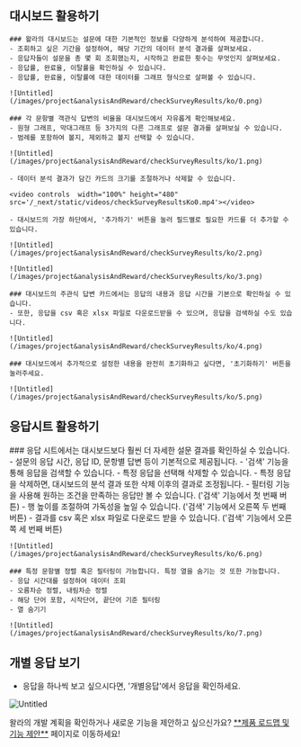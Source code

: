 
## 대시보드 활용하기

<Steps>

    ### 왈라의 대시보드는 설문에 대한 기본적인 정보를 다양하게 분석하여 제공합니다.
    - 조회하고 싶은 기간을 설정하여, 해당 기간의 데이터 분석 결과를 살펴보세요.
    - 응답자들이 설문을 총 몇 회 조회했는지, 시작하고 완료한 횟수는 무엇인지 살펴보세요.
    - 응답률, 완료율, 이탈률을 확인하실 수 있습니다.
    - 응답률, 완료율, 이탈률에 대한 데이터를 그래프 형식으로 살펴볼 수 있습니다.

    ![Untitled](/images/project&analysisAndReward/checkSurveyResults/ko/0.png)

    ### 각 문항별 객관식 답변의 비율을 대시보드에서 자유롭게 확인해보세요.
    - 원형 그래프, 막대그래프 등 3가지의 다른 그래프로 설문 결과를 살펴보실 수 있습니다.
    - 범례를 포함하여 볼지, 제외하고 볼지 선택할 수 있습니다.

    ![Untitled](/images/project&analysisAndReward/checkSurveyResults/ko/1.png)

    - 데이터 분석 결과가 담긴 카드의 크기를 조절하거나 삭제할 수 있습니다.

    <video controls  width="100%" height="480" src='/_next/static/videos/checkSurveyResultsKo0.mp4'></video>

    - 대시보드의 가장 하단에서, '추가하기' 버튼을 눌러 필드별로 필요한 카드를 더 추가할 수 있습니다.

    ![Untitled](/images/project&analysisAndReward/checkSurveyResults/ko/2.png)

    ![Untitled](/images/project&analysisAndReward/checkSurveyResults/ko/3.png)

    ### 대시보드의 주관식 답변 카드에서는 응답의 내용과 응답 시간을 기본으로 확인하실 수 있습니다.
    - 또한, 응답을 csv 혹은 xlsx 파일로 다운로드받을 수 있으며, 응답을 검색하실 수도 있습니다.

    ![Untitled](/images/project&analysisAndReward/checkSurveyResults/ko/4.png)

    ### 대시보드에서 추가적으로 설정한 내용을 완전히 초기화하고 싶다면, '초기화하기' 버튼을 눌러주세요.

    ![Untitled](/images/project&analysisAndReward/checkSurveyResults/ko/5.png)

</Steps>

## 응답시트 활용하기

<Steps>
    ### 응답 시트에서는 대시보드보다 훨씬 더 자세한 설문 결과를 확인하실 수 있습니다.
    - 설문의 응답 시간, 응답 ID, 문항별 답변 등이 기본적으로 제공됩니다.
    - '검색' 기능을 통해 응답을 검색할 수 있습니다.
    - 특정 응답을 선택해 삭제할 수 있습니다.
    - 특정 응답을 삭제하면, 대시보드의 분석 결과 또한 삭제 이후의 결과로 조정됩니다.
    - 필터링 기능을 사용해 원하는 조건을 만족하는 응답만 볼 수 있습니다. ('검색' 기능에서 첫 번째 버튼)
    - 행 높이를 조절하여 가독성을 높일 수 있습니다. ('검색' 기능에서 오른쪽 두 번째 버튼)
    - 결과를 csv 혹은 xlsx 파일로 다운로드 받을 수 있습니다. ('검색' 기능에서 오른쪽 세 번째 버튼)

    ![Untitled](/images/project&analysisAndReward/checkSurveyResults/ko/6.png)

    ### 특정 문항별 정렬 혹은 필터링이 가능합니다. 특정 열을 숨기는 것 또한 가능합니다.
    - 응답 시간대를 설정하여 데이터 조회
    - 오름차순 정렬, 내림차순 정렬
    - 해당 단어 포함, 시작단어, 끝단어 기준 필터링
    - 열 숨기기

    ![Untitled](/images/project&analysisAndReward/checkSurveyResults/ko/7.png)

</Steps>


## 개별 응답 보기

- 응답을 하나씩 보고 싶으시다면, '개별응답'에서 응답을 확인하세요.

![Untitled](/images/project&analysisAndReward/checkSurveyResults/ko/8.png)

<Callout type='info' emoji="🔔">
    왈라의 개발 계획을 확인하거나 새로운 기능을 제안하고 싶으신가요? <a href='https://app.walla.my/support/featureRequest' target="_blank" rel="noopener noreferrer" style={{textDecoration: 'underline'}}>**제품 로드맵 및 기능 제안**</a> 페이지로 이동하세요!
</Callout>
